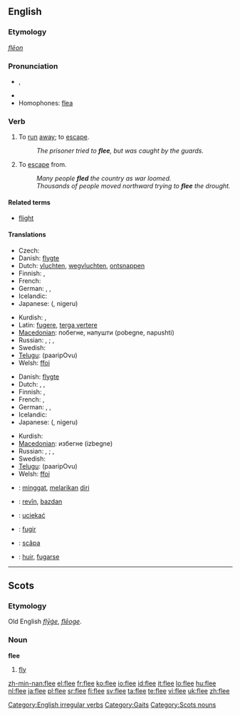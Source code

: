 ==English==

===Etymology===
{{etyl|ang}} ''[[flēon]]''

===Pronunciation===
* {{IPA|/fliː/}}, {{SAMPA|/fli:/}}
*: {{rhymes|iː}}
* {{audio|en-us-flee.ogg|Audio (US)}}
* Homophones: [[flea]]

===Verb===
{{en-verb|flees|fleeing|fled|fled}}

# {{intransitive}} To [[run]] [[away]]; to [[escape]].
#: ''The prisoner tried to '''flee''', but was caught by the guards.''
# {{transitive}} To [[escape]] from.
#: ''Many people '''fled''' the country as war loomed.''
#: ''Thousands of people moved northward trying to '''flee''' the drought.''

====Related terms====
* [[flight]]

====Translations====
{{trans-top|to run away; to escape}}
* Czech: {{t-|cs|utéct}}
* Danish: [[flygte]]
* Dutch: [[vluchten]], [[wegvluchten]], [[ontsnappen]]
* Finnish: {{t+|fi|paeta}}, {{t+|fi|karata}}
* French: {{t|fr|s'enfuir}}
* German: {{t+|de|fliehen}}, {{t+|de|meiden}}, {{t+|de|flüchten}}
* Icelandic: {{t+|is|flýja}}
* Japanese: {{Jpan|[[逃げる]]}} ({{Jpan|[[にげる]]}}, nigeru)
{{trans-mid}}
* Kurdish: {{KUchar|[[هه‌ڵاتن]]}}, {{KUchar|[[ده‌رپه‌ڕین]]}}
* Latin: [[fugere]], [[terga vertere]]
* [[Macedonian]]: побегне, напушти (pobegne, napushti)
* Russian: {{t|ru|убегать|tr=ub'egát'|sc=Cyrl}} {{impf}}, {{t|ru|убежать|tr=ub'ežát'|sc=Cyrl}} {{pf}}; {{t|ru|удирать|tr=udirát'|sc=Cyrl}} {{impf}}, {{t|ru|удрать|tr=udrát'|sc=Cyrl}} {{pf}}
* Swedish: {{t+|sv|fly}}
* [[Telugu]]: {{t|te|పారిపోవు|sc=Telu}} (paaripOvu)
* Welsh: [[ffoi]]
{{trans-bottom}}

{{trans-top|to escape from}}
* Danish: [[flygte]]
* Dutch: {{t+|nl|ontkomen}}, {{t-|nl|ontlopen}}, {{t-|nl|ontvluchten}}
* Finnish: {{t+|fi|paeta}}, {{t+|fi|karata}}
* French: {{t+|fr|fuir}}, {{t+|fr|échapper}}
* German: {{t+|de|fliehen}}, {{t-|de|entfliehen}}, {{t+|de|flüchten}}
* Icelandic: {{t+|is|flýja}}
* Japanese: {{Jpan|[[逃げる]]}} ({{Jpan|[[にげる]]}}, nigeru)
{{trans-mid}}
* Kurdish: {{KUchar|[[ڕاکردن]]}}
* [[Macedonian]]: избегне (izbegne)
* Russian: {{t|ru|убегать|tr=ub'egát'|sc=Cyrl}} {{impf}}, {{t|ru|убежать|tr=ub'ežát'|sc=Cyrl}} {{pf}}; {{t|ru|удирать|tr=udirát'|sc=Cyrl}} {{impf}}, {{t|ru|удрать|tr=udrát'|sc=Cyrl}} {{pf}}
* Swedish: {{t+|sv|fly}}
* [[Telugu]]: {{t|te|పారిపోవు|sc=Telu}} (paaripOvu)
* Welsh: [[ffoi]]
{{trans-bottom}}

{{checktrans-top}}
* {{ttbc|Indonesian}}: [[minggat]], [[lari|melarikan]] [[diri]]
{{checktrans-mid}}
* {{ttbc|Kurdish}}: [[revîn]], [[bazdan]]
* {{ttbc|Polish}}: [[uciekać]]
* {{ttbc|Portuguese}}: [[fugir]]
* {{ttbc|Romanian}}: [[scăpa]]
* {{ttbc|Spanish}}: [[huir]], [[fugarse]]
{{checktrans-bottom}}

[[Category:English irregular verbs]]
[[Category:Gaits]]

----

==Scots==

===Etymology===
Old English ''[[flyge|flȳġe]]'', ''[[fleoge|flēoge]]''.

===Noun===
'''flee'''

# [[fly]]

[[Category:Scots nouns]]

[[zh-min-nan:flee]]
[[el:flee]]
[[fr:flee]]
[[ko:flee]]
[[io:flee]]
[[id:flee]]
[[it:flee]]
[[lo:flee]]
[[hu:flee]]
[[nl:flee]]
[[ja:flee]]
[[pl:flee]]
[[sr:flee]]
[[fi:flee]]
[[sv:flee]]
[[ta:flee]]
[[te:flee]]
[[vi:flee]]
[[uk:flee]]
[[zh:flee]]